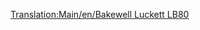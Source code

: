 [[Translation:Main/en/Bakewell Luckett LB80]]
{{Template:Vliegtuig/Nl
|Name=Bakewell Luckett LB80
|Image=[[File:en/McDonnellDouglasMD80.png|Bakewell Luckett LB80]]
|Cost=36,914 (73.828)
|Speed=947 km/h (592 MPH)
|Annual=6,890 (13.780)
|Designed=1978
|Lifespan=25
|Capacity=150 passagiers & 30 zakken post
|Description=Standaard straalvliegtuig, maar met hogere onderhoudskosten.
|Real-lifeWikilink=McDonnell Douglas MD-80 / MD-90
|Real-life=McDonnell Douglas MD80
}}